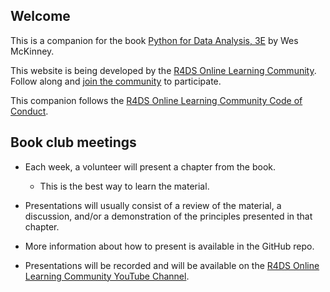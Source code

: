 ## Welcome {.unnumbered}

This is a companion for the book [Python for Data Analysis, 3E](https://wesmckinney.com/book/) by Wes McKinney.

This website is being developed by the [R4DS Online Learning Community](https://rfordatasci.com/). Follow along and [join the community](https://r4ds.io/join) to participate.

This companion follows the [R4DS Online Learning Community Code of Conduct](https://r4ds.io/conduct).

## Book club meetings {.unnumbered}

* Each week, a volunteer will present a chapter from the book.
    * This is the best way to learn the material.
* Presentations will usually consist of a review of the material, a discussion, and/or a demonstration of the principles presented in that chapter.

* More information about how to present is available in the GitHub repo.

* Presentations will be recorded and will be available on the [R4DS Online Learning Community YouTube Channel](https://r4ds.io/youtube).
